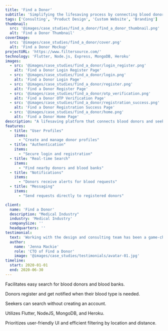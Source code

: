 ```yaml
---
title: 'Find a Donor'
subtitle: 'Simplifying the lifesaving process by connecting blood donors and seekers instantly'
tags: ['Consulting', 'Product Design', 'Custom Website', 'Branding']
thumbnail:
  src: '@images/case_studies/find_a_donor/find_a_donor_thumbnail.png'
  alt: 'Find a Donor Thumbnail'
coverImage:
  src: '@images/case_studies/find_a_donor/cover.png'
  alt: 'Find a Donor Mockup'
projectURL: 'https://www.filtersource.com/'
technology: 'Flutter, Node.js, Express, MongoDB, Heroku'
images:
  - src: '@images/case_studies/find_a_donor/login_register.png'
    alt: 'Find a Donor Login Register Page'
  - src: '@images/case_studies/find_a_donor/login.png'
    alt: 'Find a Donor Login Page'
  - src: '@images/case_studies/find_a_donor/register.png'
    alt: 'Find a Donor Register Page'
  - src: '@images/case_studies/find_a_donor/otp_verification.png'
    alt: 'Find a Donor OTP Verification Page'
  - src: '@images/case_studies/find_a_donor/registration_success.png'
    alt: 'Find a Donor Registration Success Page'
  - src: '@images/case_studies/find_a_donor/home.png'  
    alt: 'Find a Donor Home Page'  
description: "A lifesaving platform that connects blood donors and seekers, offering real-time information on blood banks and hospitals in the vicinity."
features:
  - title: "User Profiles"
    items:
      - "Create and manage donor profiles"
  - title: "Authentication"
    items:
      - "Secure login and registration"
  - title: "Real-time Search"
    items:
      - "Find nearby donors and blood banks"
  - title: "Notifications"
    items:
      - "Donors receive alerts for blood requests"
  - title: "Messaging"
    items:
      - "Send requests directly to registered donors"

client:
  name: 'Find a Donor'
  description: "Medical Industry"
  industry: 'Medical Industry'
  companySize: ''
  headquarters: ''
testimonial:
  text: 'Working with the design and consulting team has been a game-changer for Banter. Their expertise in website design, branding, content strategy, and AI integration has revolutionized the way we create and share our stories. Their work has not only elevated our brand but also empowered us to be leaders in digital journalism, reaching and engaging more readers than ever before.'
  author:
    name: 'Jenna Mackie'
    role: 'CTO of Find a Donor'
    image: '@images/case_studies/testimonials/avatar-01.jpg'
timeline:
  start: 2020-01-01
  end: 2020-06-30
---
```


Facilitates easy search for blood donors and blood banks.

Donors register and get notified when their blood type is needed.

Seekers can search without creating an account.

Utilizes Flutter, NodeJS, MongoDB, and Heroku.

Prioritizes user-friendly UI and efficient filtering by location and distance.
